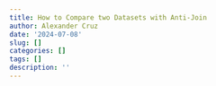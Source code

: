 ```yaml
---
title: How to Compare two Datasets with Anti-Join
author: Alexander Cruz
date: '2024-07-08'
slug: []
categories: []
tags: []
description: ''
---
```

